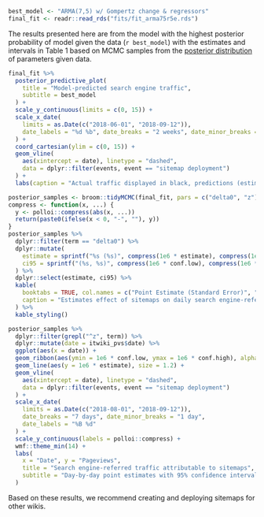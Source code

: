 ```r
best_model <- "ARMA(7,5) w/ Gompertz change & regressors"
final_fit <- readr::read_rds("fits/fit_arma75r5e.rds")
```

The results presented here are from the model with the highest posterior probability of model given the data (`r best_model`) with the estimates and intervals in Table 1 based on MCMC samples from the [posterior distribution](https://en.wikipedia.org/wiki/Posterior_probability) of parameters given data.

```r
final_fit %>%
  posterior_predictive_plot(
    title = "Model-predicted search engine traffic",
    subtitle = best_model
  ) +
  scale_y_continuous(limits = c(0, 15)) +
  scale_x_date(
    limits = as.Date(c("2018-06-01", "2018-09-12")),
    date_labels = "%d %b", date_breaks = "2 weeks", date_minor_breaks = "1 week"
  ) +
  coord_cartesian(ylim = c(0, 15)) +
  geom_vline(
    aes(xintercept = date), linetype = "dashed",
    data = dplyr::filter(events, event == "sitemap deployment")
  ) +
  labs(caption = "Actual traffic displayed in black, predictions (estimates and 95% confidence intervals) in red")
```

```r
posterior_samples <- broom::tidyMCMC(final_fit, pars = c("delta0", "z"), estimate.method = "median", conf.int = TRUE, conf.method = "HPDinterval", conf.level = 0.95)
compress <- function(x, ...) {
  y <- polloi::compress(abs(x, ...))
  return(paste0(ifelse(x < 0, "-", ""), y))
}
posterior_samples %>%
  dplyr::filter(term == "delta0") %>%
  dplyr::mutate(
    estimate = sprintf("%s (%s)", compress(1e6 * estimate), compress(1e6 * std.error)),
    ci95 = sprintf("(%s, %s)", compress(1e6 * conf.low), compress(1e6 * conf.high))
  ) %>%
  dplyr::select(estimate, ci95) %>%
  kable(
    booktabs = TRUE, col.names = c("Point Estimate (Standard Error)", "95% Highest Density Interval"),
    caption = "Estimates effect of sitemaps on daily search engine-referred pageviews. The estimate is the median calculated from MCMC samples drawn from the posterior distribution of $\\delta_0$. The Highest Density Interval (HDI) contains values such that all values within the interval have a higher probability than points outside the interval."
  ) %>%
  kable_styling()
```

```r
posterior_samples %>%
  dplyr::filter(grepl("^z", term)) %>%
  dplyr::mutate(date = itwiki_pvs$date) %>%
  ggplot(aes(x = date)) +
  geom_ribbon(aes(ymin = 1e6 * conf.low, ymax = 1e6 * conf.high), alpha = 0.25) +
  geom_line(aes(y = 1e6 * estimate), size = 1.2) +
  geom_vline(
    aes(xintercept = date), linetype = "dashed",
    data = dplyr::filter(events, event == "sitemap deployment")
  ) +
  scale_x_date(
    limits = as.Date(c("2018-08-01", "2018-09-12")),
    date_breaks = "7 days", date_minor_breaks = "1 day",
    date_labels = "%B %d"
  ) +
  scale_y_continuous(labels = polloi::compress) +
  wmf::theme_min(14) +
  labs(
    x = "Date", y = "Pageviews",
    title = "Search engine-referred traffic attributable to sitemaps",
    subtitle = "Day-by-day point estimates with 95% confidence intervals"
  )
```

Based on these results, we recommend creating and deploying sitemaps for other wikis.
